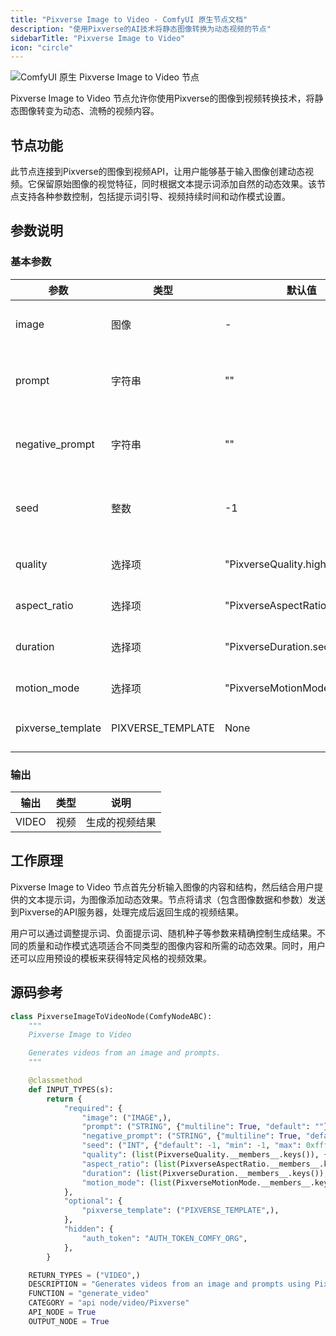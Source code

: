 ```yaml
---
title: "Pixverse Image to Video - ComfyUI 原生节点文档"
description: "使用Pixverse的AI技术将静态图像转换为动态视频的节点"
sidebarTitle: "Pixverse Image to Video"
icon: "circle"
---
```


![ComfyUI 原生 Pixverse Image to Video 节点](/images/built-in-nodes/api_nodes/pixverse/pixverse-image-to-video.jpg)

Pixverse Image to Video 节点允许你使用Pixverse的图像到视频转换技术，将静态图像转变为动态、流畅的视频内容。

## 节点功能

此节点连接到Pixverse的图像到视频API，让用户能够基于输入图像创建动态视频。它保留原始图像的视觉特征，同时根据文本提示词添加自然的动态效果。该节点支持各种参数控制，包括提示词引导、视频持续时间和动作模式设置。

## 参数说明

### 基本参数

| 参数             | 类型     | 默认值                    | 说明                           |
|-----------------|----------|--------------------------|-------------------------------|
| image           | 图像      | -                        | 要转换为视频的输入图像            |
| prompt          | 字符串    | ""                       | 描述视频动作和内容的文本提示词     |
| negative_prompt | 字符串    | ""                       | 指定不希望在视频中出现的元素       |
| seed            | 整数      | -1                       | 生成过程的随机种子，-1为随机       |
| quality         | 选择项    | "PixverseQuality.high"   | 生成视频的质量级别               |
| aspect_ratio    | 选择项    | "PixverseAspectRatio.r16_9" | 输出视频的宽高比              |
| duration        | 选择项    | "PixverseDuration.seconds_4" | 生成视频的持续时间            |
| motion_mode     | 选择项    | "PixverseMotionMode.standard" | 视频的动作模式             |
| pixverse_template | PIXVERSE_TEMPLATE | None         | 可选的Pixverse模板配置           |

### 输出

| 输出   | 类型   | 说明          |
|--------|--------|--------------|
| VIDEO  | 视频   | 生成的视频结果 |

## 工作原理

Pixverse Image to Video 节点首先分析输入图像的内容和结构，然后结合用户提供的文本提示词，为图像添加动态效果。节点将请求（包含图像数据和参数）发送到Pixverse的API服务器，处理完成后返回生成的视频结果。

用户可以通过调整提示词、负面提示词、随机种子等参数来精确控制生成结果。不同的质量和动作模式选项适合不同类型的图像内容和所需的动态效果。同时，用户还可以应用预设的模板来获得特定风格的视频效果。

## 源码参考

```python
class PixverseImageToVideoNode(ComfyNodeABC):
    """
    Pixverse Image to Video

    Generates videos from an image and prompts.
    """

    @classmethod
    def INPUT_TYPES(s):
        return {
            "required": {
                "image": ("IMAGE",),
                "prompt": ("STRING", {"multiline": True, "default": ""}),
                "negative_prompt": ("STRING", {"multiline": True, "default": ""}),
                "seed": ("INT", {"default": -1, "min": -1, "max": 0xffffffffffffffff}),
                "quality": (list(PixverseQuality.__members__.keys()), {"default": "high"}),
                "aspect_ratio": (list(PixverseAspectRatio.__members__.keys()), {"default": "r16_9"}),
                "duration": (list(PixverseDuration.__members__.keys()), {"default": "seconds_4"}),
                "motion_mode": (list(PixverseMotionMode.__members__.keys()), {"default": "standard"}),
            },
            "optional": {
                "pixverse_template": ("PIXVERSE_TEMPLATE",),
            },
            "hidden": {
                "auth_token": "AUTH_TOKEN_COMFY_ORG",
            },
        }

    RETURN_TYPES = ("VIDEO",)
    DESCRIPTION = "Generates videos from an image and prompts using Pixverse's API"
    FUNCTION = "generate_video"
    CATEGORY = "api node/video/Pixverse"
    API_NODE = True
    OUTPUT_NODE = True
``` 